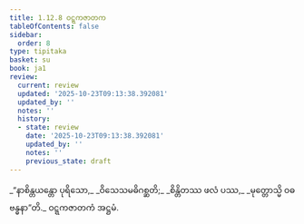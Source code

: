 ```yaml
---
title: 1.12.8 ဝဋ္ဋကဇာတက
tableOfContents: false
sidebar:
  order: 8
type: tipitaka
basket: su
book: ja1
review:
  current: review
  updated: '2025-10-23T09:13:38.392081'
  updated_by: ''
  notes: ''
  history:
  - state: review
    date: '2025-10-23T09:13:38.392081'
    updated_by: ''
    notes: ''
    previous_state: draft
---
```



<ReviewStatus review={frontmatter.review} showDetails={true} />

<HypothesisAnnotation frontmatter={frontmatter} />

<DynamicBreadcrumb />

<Division number="118" book="ja1" e="ch" v="22" p="27">

<Paragraph number="261" type="verses" book="ja1">
_“နာစိန္တယန္တော ပုရိသော,_  
_ဝိသေသမဓိဂစ္ဆတိ;_  
_စိန္တိတဿ ဖလံ ပဿ,_  
_မုတ္တောသ္မိ ဝဓဗန္ဓနာ”တိ._  


</Paragraph>
</Division>

<Paragraph number="262" type="center" book="ja1">
ဝဋ္ဋကဇာတကံ အဋ္ဌမံ.
</Paragraph>